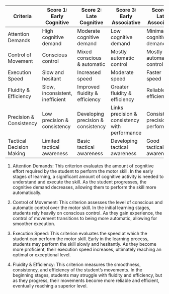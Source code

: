 | **Criteria**             | **Score 1: Early Cognitive**    | **Score 2: Late Cognitive**        | **Score 3: Early Associative**                 | **Score 4: Late Associative**      |
|--------------------------|---------------------------------|------------------------------------|------------------------------------------------|------------------------------------|
| Attention Demands        | High cognitive demand           | Moderate cognitive demand          | Low cognitive demand                           | Minimal cognitive demand           |
| Control of Movement      | Conscious control               | Mixed conscious & automatic        | Mostly automatic control                       | Mostly automatic control           |
| Execution Speed          | Slow and hesitant               | Increased speed                    | Moderate speed                                 | Faster speed                       |
| Fluidity & Efficiency    | Slow, inconsistent, inefficient | Improved fluidity & efficiency     | Greater fluidity & efficiency                  | Reliable, efficient                |
| Precision & Consistency  | Low precision & consistency     | Developing precision & consistency | Links precision & consistency with performance | Consistent precision & performance |
| Tactical Decision Making | Limited tactical awareness      | Basic tactical awareness           | Developing tactical awareness                  | Good tactical awareness            |

1.  Attention Demands: This criterion evaluates the amount of cognitive effort required by the student to perform the motor skill. In the early stages of learning, a significant amount of cognitive activity is needed to understand and execute the skill. As the student progresses, the cognitive demand decreases, allowing them to perform the skill more automatically.

2.  Control of Movement: This criterion assesses the level of conscious and automatic control over the motor skill. In the initial learning stages, students rely heavily on conscious control. As they gain experience, the control of movement transitions to being more automatic, allowing for smoother execution.

3.  Execution Speed: This criterion evaluates the speed at which the student can perform the motor skill. Early in the learning process, students may perform the skill slowly and hesitantly. As they become more proficient, their execution speed increases, ultimately reaching an optimal or exceptional level.

4.  Fluidity & Efficiency: This criterion measures the smoothness, consistency, and efficiency of the student's movements. In the beginning stages, students may struggle with fluidity and efficiency, but as they progress, their movements become more reliable and efficient, eventually reaching a superior level.
